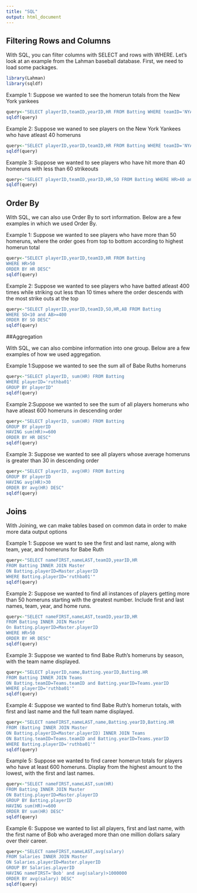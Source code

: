 ```yaml
---
title: "SQL"
output: html_document
---
```


## Filtering Rows and Columns 

With SQL, you can filter columns with SELECT and rows with WHERE. Let's look at an example from the Lahman baseball database. First, we need to load some packages. 

```r
library(Lahman)
library(sqldf)
```

Example 1: Suppose we wanted to see the homerun totals from the New York yankees 
```r
query<-"SELECT playerID,teamID,yearID,HR FROM Batting WHERE teamID='NYA' and yearID=1927"
sqldf(query)
```

Example 2: Suppose we waned to see players on the New York Yankees who have atleast 40 homeruns
```r
query<-"SELECT playerID,yearID,teamID,HR FROM Batting WHERE teamID='NYA' and HR>=40"
sqldf(query)
```

Example 3: Suppose we wanted to see players who have hit more than 40 homeruns with less than 60 strikeouts 
```r
query<-"SELECT playerID,teamID,yearID,HR,SO FROM Batting WHERE HR>40 and SO<60"
sqldf(query)
```

## Order By

With SQL, we can also use Order By to sort information. Below are a few examples in which we used Order By. 


Example 1: Suppose we wanted to see players who have more than 50 homeruns, where the order goes from top to bottom according to highest homerun total 
```r
query<-"SELECT playerID,yearID,teamID,HR FROM Batting 
WHERE HR>50 
ORDER BY HR DESC"
sqldf(query)
```

Example 2: Suppose we wanted to see players who have batted atleast 400 times while striking out less than 10 times where the order descends with the most strike outs at the top
```r
query<-"SELECT playerID,yearID,teamID,SO,HR,AB FROM Batting 
WHERE SO<10 and AB>=400
ORDER BY SO DESC"
sqldf(query)
```

##Aggregation

With SQL, we can also combine information into one group. Below are a few examples of how we used aggregation. 

Example 1:Suppose we wanted to see the sum all of Babe Ruths homeruns 
```r
query<-"SELECT playerID, sum(HR) FROM Batting 
WHERE playerID='ruthba01'
GROUP BY playerID"
sqldf(query)
```

Example 2:Suppose we wanted to see the sum of all players homeruns who have atleast 600 homeruns in descending order 
```r
query<-"SELECT playerID, sum(HR) FROM Batting 
GROUP BY playerID
HAVING sum(HR)>=600
ORDER BY HR DESC"
sqldf(query)
```

Example 3: Suppose we wanted to see all players whose average homeruns is greater than 30 in descending order
```r
query<-"SELECT playerID, avg(HR) FROM Batting 
GROUP BY playerID
HAVING avg(HR)>30
ORDER BY avg(HR) DESC"
sqldf(query)
```


## Joins

With Joining, we can make tables based on common data in order to make more data output options

Example 1: Suppose we want to see the first and last name, along with team, year, and homeruns for Babe Ruth
```r
query<-"SELECT nameFIRST,nameLAST,teamID,yearID,HR 
FROM Batting INNER JOIN Master
ON Batting.playerID=Master.playerID
WHERE Batting.playerID='ruthba01'"
sqldf(query)
```

Example 2: Suppose we wanted to find all instances of players getting more than 50 homeruns starting with the greatest number. Include first and last names, team, year, and home runs.
```r
query<-"SELECT nameFIRST,nameLAST,teamID,yearID,HR
FROM Batting INNER JOIN Master
On Batting.playerID=Master.playerID
WHERE HR>50
ORDER BY HR DESC"
sqldf(query)
```

Example 3: Suppose we wanted to find Babe Ruth's homeruns by season, with the team name displayed.
```r
query<-"SELECT playerID,name,Batting.yearID,Batting.HR
FROM Batting INNER JOIN Teams
ON Batting.teamID=Teams.teamID and Batting.yearID=Teams.yearID
WHERE playerID='ruthba01'"
sqldf(query)
```

Example 4: Suppose we wanted to find Babe Ruth's homerun totals, with first and last name and the full team name displayed.

```r
query<-"SELECT nameFIRST,nameLAST,name,Batting.yearID,Batting.HR 
FROM (Batting INNER JOIN Master
ON Batting.playerID=Master.playerID) INNER JOIN Teams 
ON Batting.teamID=Teams.teamID and Batting.yearID=Teams.yearID
WHERE Batting.playerID='ruthba01'"
sqldf(query)
```

Example 5: Suppose we wanted to find career homerun totals for players who have at least 600 homeruns. Display from the highest amount to the lowest, with the first and last names.
```r
query<-"SELECT nameFIRST,nameLAST,sum(HR)
FROM Batting INNER JOIN Master
ON Batting.playerID=Master.playerID
GROUP BY Batting.playerID
HAVING sum(HR)>=600
ORDER BY sum(HR) DESC"
sqldf(query)
```

Example 6: Suppose we wanted to list all players, first and last name, with the first name of Bob who averaged more than one million dollars salary over their career.
```r
query<-"SELECT nameFIRST,nameLAST,avg(salary)
FROM Salaries INNER JOIN Master
ON Salaries.playerID=Master.playerID
GROUP BY Salaries.playerID
HAVING nameFIRST='Bob' and avg(salary)>1000000
ORDER BY avg(salary) DESC"
sqldf(query)
```

